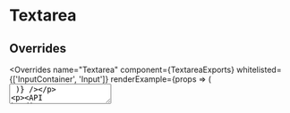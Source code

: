 <!--
Copyright (c) 2018 Uber Technologies, Inc.

This source code is licensed under the MIT license found in the
LICENSE file in the root directory of this source tree.
-->





# Textarea

<Example title="Textarea Basic Usage" path="examples/textarea/basic.js">
  <TextareaBasic />
</Example>

<Example title="Textarea with ref" path="examples/textarea/ref.js">
  <TextareaRef />
</Example>

## Overrides

<Overrides
  name="Textarea"
  component={TextareaExports}
  whitelisted={['InputContainer', 'Input']}
  renderExample={props => (
    <Textarea
      size={SIZE.compact}
      placeholder="Placeholder"
      overrides={props.overrides}
    />
  )}
/>

<API
  heading="Textarea API"
  api={require('!!@uber-web-ui/extract-react-types-loader!../../../src/textarea/textarea.js')}
/>
